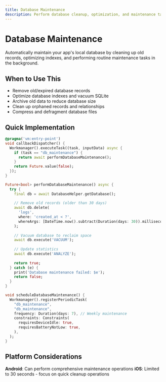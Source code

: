 ```yaml
---
title: Database Maintenance
description: Perform database cleanup, optimization, and maintenance tasks in the background
---
```


# Database Maintenance

Automatically maintain your app's local database by cleaning up old records, optimizing indexes, and performing routine maintenance tasks in the background.

## When to Use This

- Remove old/expired database records
- Optimize database indexes and vacuum SQLite
- Archive old data to reduce database size
- Clean up orphaned records and relationships
- Compress and defragment database files

## Quick Implementation

```dart
@pragma('vm:entry-point')
void callbackDispatcher() {
  Workmanager().executeTask((task, inputData) async {
    if (task == "db_maintenance") {
      return await performDatabaseMaintenance();
    }
    return Future.value(false);
  });
}

Future<bool> performDatabaseMaintenance() async {
  try {
    final db = await DatabaseHelper.getDatabase();
    
    // Remove old records (older than 30 days)
    await db.delete(
      'logs',
      where: 'created_at < ?',
      whereArgs: [DateTime.now().subtract(Duration(days: 30)).millisecondsSinceEpoch],
    );
    
    // Vacuum database to reclaim space
    await db.execute('VACUUM');
    
    // Update statistics
    await db.execute('ANALYZE');
    
    return true;
  } catch (e) {
    print('Database maintenance failed: $e');
    return false;
  }
}

void scheduleDatabaseMaintenance() {
  Workmanager().registerPeriodicTask(
    "db_maintenance",
    "db_maintenance",
    frequency: Duration(days: 7), // Weekly maintenance
    constraints: Constraints(
      requiresDeviceIdle: true,
      requiresBatteryNotLow: true,
    ),
  );
}
```

## Platform Considerations

**Android**: Can perform comprehensive maintenance operations
**iOS**: Limited to 30 seconds - focus on quick cleanup operations